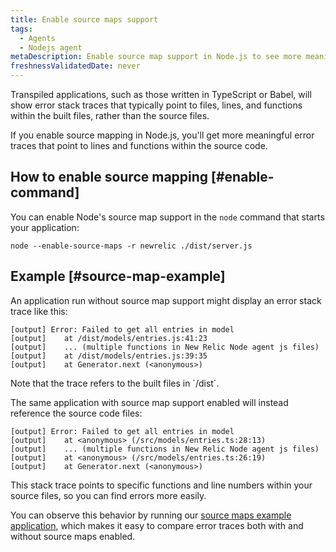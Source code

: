 ```yaml
---
title: Enable source maps support
tags:
  - Agents
  - Nodejs agent
metaDescription: Enable source map support in Node.js to see more meaningful error traces.
freshnessValidatedDate: never
---
```


Transpiled applications, such as those written in TypeScript or Babel, will show error stack traces that typically point to files, lines, and functions within the built files, rather than the source files.

If you enable source mapping in Node.js, you'll get more meaningful error traces that point to lines and functions within the source code.
## How to enable source mapping [#enable-command]

You can enable Node's source map support in the `node` command that starts your application:

  ```shell
  node --enable-source-maps -r newrelic ./dist/server.js
  ```
## Example [#source-map-example]

An application run without source map support might display an error stack trace like this:

```shell
[output] Error: Failed to get all entries in model
[output]    at /dist/models/entries.js:41:23
[output]    ... (multiple functions in New Relic Node agent js files)
[output]    at /dist/models/entries.js:39:35
[output]    at Generator.next (<anonymous>)
```
<Callout variant="tip">
  Note that the trace refers to the built files in `/dist`.
</Callout>

The same application with source map support enabled will instead reference the source code files:

```shell
[output] Error: Failed to get all entries in model
[output]    at <anonymous> (/src/models/entries.ts:28:13)
[output]    ... (multiple functions in New Relic Node agent js files)
[output]    at <anonymous> (/src/models/entries.ts:26:19)
[output]    at Generator.next (<anonymous>)
```
This stack trace points to specific functions and line numbers within your source files, so you can find errors more easily.

You can observe this behavior by running our [source maps example application](https://github.com/newrelic/newrelic-node-examples/tree/main/source-maps), which makes it easy to compare error traces both with and without source maps enabled.
